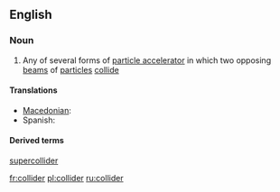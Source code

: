 ==English==
{{wikipedia}}
===Noun===
{{en-noun}}

# {{physics}} Any of several forms of [[particle accelerator]] in which two opposing  [[beam]]s of [[particle]]s [[collide]]

====Translations====
{{trans-top|particle accelerator}}
* [[Macedonian]]: {{t|mk|судирач|m|tr=sudirac|sc=Cyrl}}
*Spanish: {{t|es|colisionador|m}}
{{trans-mid}}
{{trans-bottom}}

====Derived terms====
[[supercollider]]

[[fr:collider]]
[[pl:collider]]
[[ru:collider]]